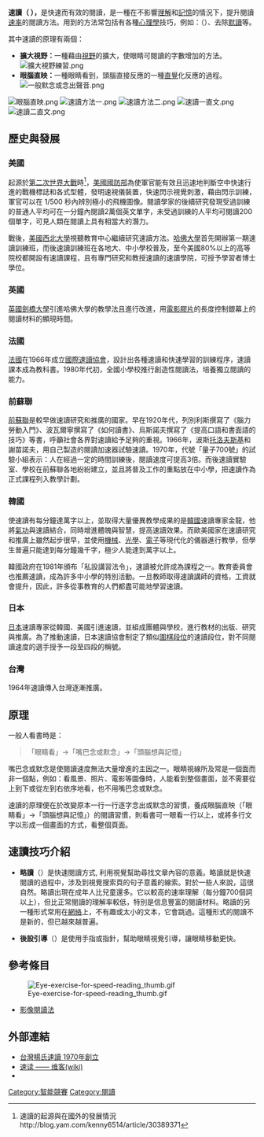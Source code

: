 {{Mergefrom|快速閱讀}}
{{Unreferenced|time=2017-08-10T11:07+00:00 }}
'''速讀（ {{Lang-en|speed reading}}），'''是快速而有效的閱讀，是一種在不影響[[理解|理解]]和[[記憶|記憶]]的情況下，提升閱讀[[速率|速率]]的閱讀方法。用到的方法常包括有各種[[心理學|心理學]]技巧，例如：{{le|組塊化|Chunking (psychology)}}（{{Lang-en| chunking}}）、去除[[默讀|默讀]]等。

其中速讀的原理有兩個：
*'''擴大視野：'''一種藉由[[視野|視野]]的擴大，使眼睛可閱讀的字數增加的方法。[[File:擴大視野練習.png|thumb]]
*'''眼腦直映：'''一種眼睛看到，頭腦直接反應的一種[[直覺_(知識論)|直覺]]化反應的過程。[[File:一般默念或念出聲音.png|thumb]]
[[File:眼腦直映.png|thumb]]
[[File:速讀方法一.png|thumb]]
[[File:速讀方法二.png|thumb]]
[[File:速讀一直文.png|thumb]]
[[File:速讀二直文.png|thumb]]


== 歷史與發展 ==
=== 美國 ===
起源於[[第二次世界大戰|第二次世界大戰]]時<ref>速讀的起源與在國外的發展情況http://blog.yam.com/kenny6514/article/30389371</ref>，[[美國國防部|美國國防部]]為使軍官能有效且迅速地判斷空中快速行進的戰機標誌和各式型體，發明速視儀裝置，快速閃示視覺刺激，藉由閃示訓練，軍官可以在 1/500 秒內辨別極小的飛機圖像。閱讀學家的後續研究發現受過訓練的普通人平均可在一分鐘內閱讀2萬個英文單字，未受過訓練的人平均可閱讀200個單字，可見人類在閱讀上具有相當大的潛力。

戰後，[[西北理工大學|美國西北大學]]視聽教育中心繼續研究速讀方法。[[哈佛大學|哈佛大學]]首先開辦第一期速讀訓練班，而後速讀訓練班在各地大、中小學校普及，至今美國80%以上的高等院校都開設有速讀課程，且有專門研究和教授速讀的速讀學院，可授予學習者博士學位。

=== 英國 ===
[[劍橋大學|英國劍橋大學]]引進哈佛大學的教學法且進行改進，用[[35毫米膠片|電影膠片]]的長度控制銀幕上的閱讀材料的顯現時間。

=== 法國 ===
[[法國|法國]]在1966年成立[[國際速讀協會|國際速讀協會]]，設計出各種速讀和快速學習的訓練程序，速讀課本成為教科書。1980年代初，全國小學校推行創造性閱讀法，培養獨立閱讀的能力。

=== 前蘇聯 ===
[[蘇聯|前蘇聯]]是較早做速讀研究和推廣的國家。早在1920年代，列別利斯撰寫了《腦力勞動入門》、波瓦爾寧撰寫了《如何讀書》、烏斯諾夫撰寫了《提高口語和書面語的技巧》等書，呼籲社會各界對速讀給予足夠的重視。1966年，波斯[[托洛夫斯基|托洛夫斯基]]和謝苗諾夫，用自己製造的閱讀加速器試驗速讀。1970年，代號「量子700號」的試驗小組表示：人在經過一定的時間訓練後，閱讀速度可提高3倍。而後速讀實驗室、學校在前蘇聯各地紛紛建立，並且將普及工作的重點放在中小學，把速讀作為正式課程列入教學計劃。

=== 韓國 ===
使速讀有每分鐘達萬字以上，並取得大量優異教學成果的是[[大韓民國|韓國]]速讀專家金龍，他將[[氣功|氣功]]與速讀結合，同時增進體魄與智慧，提高速讀效果。而歐美國家在速讀研究和推廣上雖然起步很早，並使用[[機械|機械]]、[[光學|光學]]、[[電子|電子]]等現代化的儀器進行教學，但學生普遍只能達到每分鐘幾千字，極少人能達到萬字以上。

韓國政府在1981年頒布「私設講習法令」，速讀被允許成為課程之一。教育委員會也推薦速讀，成為許多中小學的特別活動。一旦教師取得速讀講師的資格，工資就會提升，因此，許多從事教育的人們都盡可能地學習速讀。

=== 日本 ===
[[日本|日本]]速讀專家從韓國、美國引進速讀，並組成團體與學校，進行教材的出版、研究與推廣。為了推動速讀，日本速讀協會制定了類似[[圍棋段位制|圍棋段位]]的速讀段位，對不同閱讀速度的選手授予一段至四段的稱號。

=== 台灣 ===
1964年速讀傳入台灣逐漸推廣。

== 原理 ==
一般人看書時是：<blockquote>「眼睛看」→「嘴巴念或默念」→「頭腦想與記憶」</blockquote>嘴巴念或默念是使閱讀速度無法大量增進的主因之一。眼睛視線所及常是一個面而非一個點，例如：看風景、照片、電影等圖像時，人能看到整個畫面，並不需要從上到下或從左到右依序地看，也不用嘴巴念或默念。

速讀的原理便在於改變原本一行一行逐字念出或默念的習慣，養成眼腦直映（「眼睛看」→「頭腦想與記憶」）的閱讀習慣，則看書可一眼看一行以上，或將多行文字以形成一個畫面的方式，看整個頁面。


==速讀技巧介紹==
* '''略讀'''（{{Lang-en| Skimming}}）是快速閱讀方式, 利用視覺幫助尋找文章內容的意義。略讀就是快速閱讀的過程中，涉及到視覺搜索頁的句子意義的線索。對於一些人來說，這很自然。略讀出現在成年人比兒童還多。它以較高的速率理解（每分鐘700個詞以上），但比正常閱讀的理解率較低，特別是信息豐富的閱讀材料。略讀的另一種形式常用在[[網絡|網絡]]上，不有趣或太小的文本，它會跳過。這種形式的閱讀不是新的，但已越來越普遍。

* '''後設引導'''（{{Lang-en| Meta Guiding}}）是使用手指或指針，幫助眼睛視覺引導，讓眼睛移動更快。

== 參考條目 ==

[[File:Eye-exercise-for-speed-reading_thumb.gif|thumb]]

* [[影像閱讀法|影像閱讀法]]

==外部連結==
*[http://www.yangs.com.tw/timeline.php 台灣楊氏速讀 1970年創立]
*[http://www.wiki.cn/wiki/%E9%80%9F%E8%AF%BB 速读 —— 维客(wiki)]{{dead link|date=2018年4月 |bot=InternetArchiveBot |fix-attempted=yes }}
*{{dmoz|Reference/Education/Products_and_Services/Reading/}}
[[Category:智能競賽|Category:智能競賽]]
[[Category:閱讀|Category:閱讀]]
